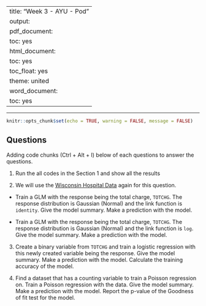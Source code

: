 
---
title: "Week 3 - AYU - Pod"
output:
  pdf_document:
    toc: yes
  html_document:
    toc: yes
    toc_float: yes
    theme: united
  word_document:
    toc: yes
---

---

```r
knitr::opts_chunk$set(echo = TRUE, warning = FALSE, message = FALSE)
```

## Questions

Adding code chunks (Ctrl + Alt + I) below of each questions to answer the questions. 

1. Run the all codes in the Section 1 and show all the results

2. We will use the [Wisconsin Hospital Data](https://bryantstats.github.io/SRM/ayu_pod/data/frees/HospitalCosts.csv) again for this question. 

- Train a GLM with the response being the total charge, `TOTCHG`. The response distribution is Gaussian (Normal) and the link function is `identity`. Give the model summary. Make a prediction with the model.

- Train a GLM with the response being the total charge, `TOTCHG`. The response distribution is Gaussian (Normal) and the link function is `log`. Give the model summary. Make a prediction with the model.

3. Create a binary variable from `TOTCHG` and train a logistic regression with this newly created variable being the response.  Give the model summary. Make a prediction with the model. Calculate the training accuracy of the model. 

4.  Find a dataset that has a counting variable to train a Poisson regression on.  Train a Poisson regression with the data. Give the model summary. Make a prediction with the model. Report the p-value of the Goodness of fit test for the model.

